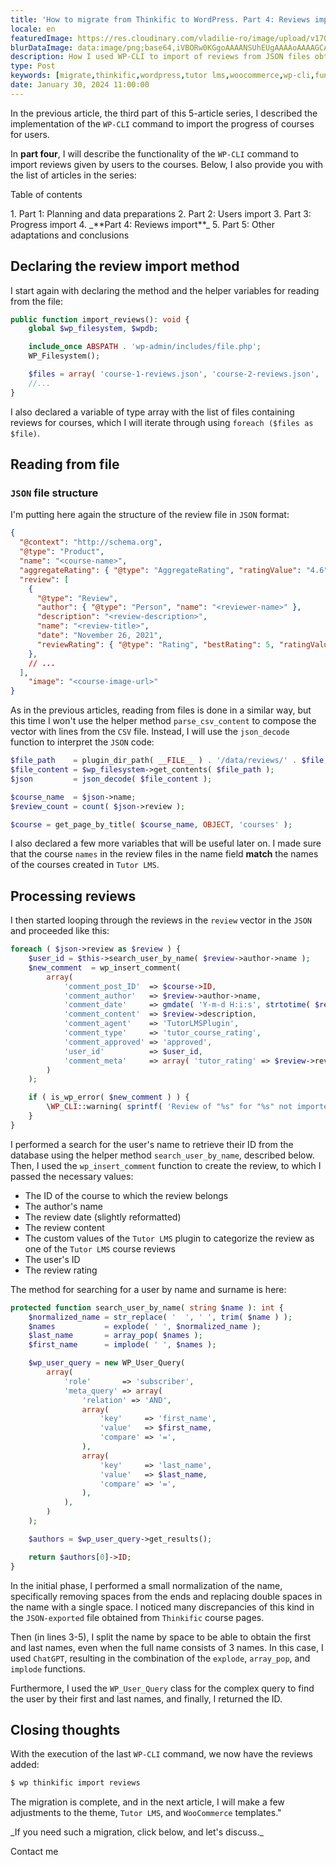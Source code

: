 ```yaml
---
title: 'How to migrate from Thinkific to WordPress. Part 4: Reviews import'
locale: en
featuredImage: https://res.cloudinary.com/vladilie-ro/image/upload/v1706196659/blog/1.%20migrate-thinkific-to-wordpress/v5ypjuldovovlpqw1cc3.webp
blurDataImage: data:image/png;base64,iVBORw0KGgoAAAANSUhEUgAAAAoAAAAGCAIAAAB1kpiRAAAACXBIWXMAAAPoAAAD6AG1e1JrAAAAxUlEQVR4nAG6AEX/ANLS0t/f3+vr6+3t6+/y8fHy7/X39+/y8ens693f3gCZr8qmutOqwtuyxNrK1+b7+/j8//75/Pv19/fo6u0AOG2gKGGRNGiYPHCgUoO2gLPNnNXgmtLels/ZkMrVAKO51qnA3J2zy52yzH+0yxSesQB4iABOWwBicgCKoQDHx8VaTTwkEgAnEwBRQSxNTjkEGREADQA/Vkxmk5oAHg8ARzATLxsAHQAAHgIAMyAGOiQNUTsgaU8yPSsXAbliTzFAqmUAAAAASUVORK5CYII=
description: How I used WP-CLI to import of reviews from JSON files obtained from Thinkific.
type: Post
keywords: [migrate,thinkific,wordpress,tutor lms,woocommerce,wp-cli,functions,commands,reviews import,reading from file]
date: January 30, 2024 11:00:00
---
```

In the <Link href="/blog/migrate-thinkific-wordpress-part-3-progress-import">previous article</Link>, the third part of this 5-article series, I described the implementation of the `WP-CLI` command to import the progress of courses for users.

In **part four**, I will describe the functionality of the `WP-CLI` command to import reviews given by users to the courses.
Below, I also provide you with the list of articles in the series:
<div className='rounded-md border p-2 bg-gray-50 dark:bg-slate-900'>
    <p>Table of contents</p>
    1. <Link href="/blog/migrate-thinkific-wordpress-part-1-planning-data-preparation">Part 1: Planning and data preparations</Link>
    2. <Link href="/blog/migrate-thinkific-wordpress-part-2-users-import">Part 2: Users import</Link>
    3. <Link href="/blog/migrate-thinkific-wordpress-part-3-progress-import">Part 3: Progress import</Link>
    4. _**Part 4: Reviews import**_
    5. <Link href="/blog/migrate-thinkific-wordpress-part-5-adaptations-conclusions">Part 5: Other adaptations and conclusions</Link>
</div>

## Declaring the review import method
I start again with declaring the method and the helper variables for reading from the file:
```php showLineNumbers title="class-wpcli.php"
public function import_reviews(): void {
    global $wp_filesystem, $wpdb;

    include_once ABSPATH . 'wp-admin/includes/file.php';
    WP_Filesystem();

    $files = array( 'course-1-reviews.json', 'course-2-reviews.json', 'course-3-reviews', 'course-4-reviews.json' );
    //...
}
```
I also declared a variable of type array with the list of files containing reviews for courses, which I will iterate through using `foreach ($files as $file)`.

## Reading from file
### `JSON` file structure
I'm putting here again the structure of the review file in `JSON` format:
```json showLineNumbers title="course-*-reviews.json"
{
  "@context": "http://schema.org",
  "@type": "Product",
  "name": "<course-name>",
  "aggregateRating": { "@type": "AggregateRating", "ratingValue": "4.6", "reviewCount": 5 },
  "review": [
    {
      "@type": "Review",
      "author": { "@type": "Person", "name": "<reviewer-name>" },
      "description": "<review-description>",
      "name": "<review-title>",
      "date": "November 26, 2021",
      "reviewRating": { "@type": "Rating", "bestRating": 5, "ratingValue": 5, "worstRating": 0 }
    },
    // ...
  ],
    "image": "<course-image-url>"
}
```

As in the previous articles, reading from files is done in a similar way, but this time I won't use the helper method `parse_csv_content` to compose the vector with lines from the `CSV` file.
Instead, I will use the `json_decode` function to interpret the `JSON` code:
```php showLineNumbers title="class-wpcli.php"
$file_path    = plugin_dir_path( __FILE__ ) . '/data/reviews/' . $file;
$file_content = $wp_filesystem->get_contents( $file_path );
$json         = json_decode( $file_content );

$course_name  = $json->name;
$review_count = count( $json->review );

$course = get_page_by_title( $course_name, OBJECT, 'courses' );
```
I also declared a few more variables that will be useful later on.
I made sure that the course `names` in the review files in the name field **match** the names of the courses created in `Tutor LMS`.

## Processing reviews
I then started looping through the reviews in the `review` vector in the `JSON` and proceeded like this:
```php showLineNumbers title="class-wpcli.php"
foreach ( $json->review as $review ) {
    $user_id = $this->search_user_by_name( $review->author->name );
    $new_comment  = wp_insert_comment(
        array(
            'comment_post_ID'  => $course->ID,
            'comment_author'   => $review->author->name,
            'comment_date'     => gmdate( 'Y-m-d H:i:s', strtotime( $review->date ) ),
            'comment_content'  => $review->description,
            'comment_agent'    => 'TutorLMSPlugin',
            'comment_type'     => 'tutor_course_rating',
            'comment_approved' => 'approved',
            'user_id'          => $user_id,
            'comment_meta'     => array( 'tutor_rating' => $review->reviewRating->ratingValue ), // phpcs:ignore WordPress.NamingConventions.ValidVariableName.UsedPropertyNotSnakeCase
        )
    );

    if ( is_wp_error( $new_comment ) ) {
        \WP_CLI::warning( sprintf( 'Review of "%s" for "%s" not imported.', $review->author->name, $course_name ) );
    }
}
```
I performed a search for the user's name to retrieve their ID from the database using the helper method `search_user_by_name`, described below.
Then, I used the `wp_insert_comment` function to create the review, to which I passed the necessary values:
- The ID of the course to which the review belongs
- The author's name
- The review date (slightly reformatted)
- The review content
- The custom values of the `Tutor LMS` plugin to categorize the review as one of the `Tutor LMS` course reviews
- The user's ID
- The review rating

The method for searching for a user by name and surname is here:
```php showLineNumbers title="class-wpcli.php"
protected function search_user_by_name( string $name ): int {
    $normalized_name = str_replace( '  ', ' ', trim( $name ) );
    $names           = explode( ' ', $normalized_name );
    $last_name       = array_pop( $names );
    $first_name      = implode( ' ', $names );

    $wp_user_query = new WP_User_Query(
        array(
            'role'       => 'subscriber',
            'meta_query' => array(
                'relation' => 'AND',
                array(
                    'key'     => 'first_name',
                    'value'   => $first_name,
                    'compare' => '=',
                ),
                array(
                    'key'     => 'last_name',
                    'value'   => $last_name,
                    'compare' => '=',
                ),
            ),
        )
    );

    $authors = $wp_user_query->get_results();

    return $authors[0]->ID;
}
```
In the initial phase, I performed a small normalization of the name, specifically removing spaces from the ends and replacing double spaces in the name with a single space.
I noticed many discrepancies of this kind in the `JSON-exported` file obtained from `Thinkific` course pages.

Then (in lines 3-5), I split the name by space to be able to obtain the first and last names, even when the full name consists of 3 names.
In this case, I used `ChatGPT`, resulting in the combination of the `explode`, `array_pop`, and `implode` functions.

Furthermore, I used the `WP_User_Query` class for the complex query to find the user by their first and last names, and finally, I returned the ID.

## Closing thoughts
With the execution of the last `WP-CLI` command, we now have the reviews added:
```sh
$ wp thinkific import reviews
```

The migration is complete, and in the <Link href="/blog/migrate-thinkific-wordpress-part-5-adaptations-conclusions">next article</Link>, I will make a few adjustments to the theme, `Tutor LMS`, and `WooCommerce` templates."

<div className='mb-4 flex flex-col items-center rounded-md border border-blue-600 p-2'>
    <p className="text-center mt-0">_If you need such a migration, click below, and let's discuss._</p>
    <Link href='/contact' className="animate-text-bg rounded-md bg-gradient-to-r from-blue-600 via-gray-600 to-green-500 bg-[length:400%] px-2 py-1 text-white hover:text-white">Contact me</Link>
</div>
